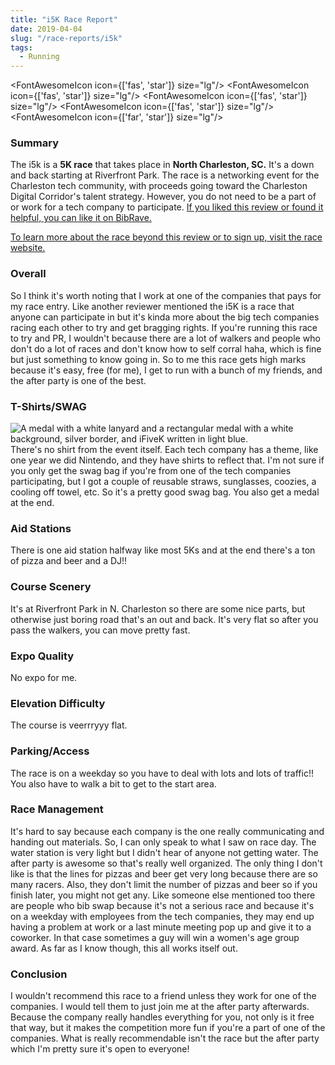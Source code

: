 ```yaml
---
title: "i5K Race Report"
date: 2019-04-04
slug: "/race-reports/i5k"
tags:
  - Running
---
```



<FontAwesomeIcon icon={['fas', 'star']} size="lg"/>
<FontAwesomeIcon icon={['fas', 'star']} size="lg"/>
<FontAwesomeIcon icon={['fas', 'star']} size="lg"/>
<FontAwesomeIcon icon={['fas', 'star']} size="lg"/>
<FontAwesomeIcon icon={['far', 'star']} size="lg"/>

### Summary
The i5k is a **5K race** that takes place in **North Charleston, SC.** 
It's a down and back starting at Riverfront Park. The race is a networking event for the Charleston tech community, with proceeds going toward the Charleston Digital Corridor's talent strategy. 
However, you do not need to be a part of or work for a tech company to participate.
[If you liked this review or found it helpful, you can like it on BibRave.](https://www.bibrave.com/races/charleston-i5k-reviews/14000)

[To learn more about the race beyond this review or to sign up, visit the race website.](https://www.ifivek.com/)

### Overall
So I think it's worth noting that I work at one of the companies that pays for my race entry. Like another reviewer mentioned the i5K is a race that anyone can participate in but it's kinda more about the big tech companies racing each other to try and get bragging rights. If you're running this race to try and PR, I wouldn't because there are a lot of walkers and people who don't do a lot of races and don't know how to self corral haha, which is fine but just something to know going in. So to me this race gets high marks because it's easy, free (for me), I get to run with a bunch of my friends, and the after party is one of the best.

### T-Shirts/SWAG
![A medal with a white lanyard and a rectangular medal with a white background, silver border, and iFiveK written in light blue.](./i5kmedal.png)
There's no shirt from the event itself. Each tech company has a theme, like one year we did Nintendo, and they have shirts to reflect that. I'm not sure if you only get the swag bag if you're from one of the tech companies participating, but I got a couple of reusable straws, sunglasses, coozies, a cooling off towel, etc. So it's a pretty good swag bag. You also get a medal at the end.

### Aid Stations
There is one aid station halfway like most 5Ks and at the end there's a ton of pizza and beer and a DJ!!

### Course Scenery
It's at Riverfront Park in N. Charleston so there are some nice parts, but otherwise just boring road that's an out and back. It's very flat so after you pass the walkers, you can move pretty fast.

### Expo Quality
No expo for me.

### Elevation Difficulty
The course is veerrryyy flat.

### Parking/Access
The race is on a weekday so you have to deal with lots and lots of traffic!! You also have to walk a bit to get to the start area.

### Race Management
It's hard to say because each company is the one really communicating and handing out materials. So, I can only speak to what I saw on race day. The water station is very light but I didn't hear of anyone not getting water. The after party is awesome so that's really well organized. The only thing I don't like is that the lines for pizzas and beer get very long because there are so many racers. Also, they don't limit the number of pizzas and beer so if you finish later, you might not get any. Like someone else mentioned too there are people who bib swap because it's not a serious race and because it's on a weekday with employees from the tech companies, they may end up having a problem at work or a last minute meeting pop up and give it to a coworker. In that case sometimes a guy will win a women's age group award. As far as I know though, this all works itself out.

### Conclusion
I wouldn't recommend this race to a friend unless they work for one of the companies. I would tell them to just join me at the after party afterwards. Because the company really handles everything for you, not only is it free that way, but it makes the competition more fun if you're a part of one of the companies. What is really recommendable isn't the race but the after party which I'm pretty sure it's open to everyone!